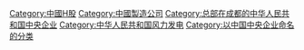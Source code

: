 [[Category:中國H股|Category:中國H股]]
[[Category:中國製造公司|Category:中國製造公司]]
[[Category:总部在成都的中华人民共和国中央企业|Category:总部在成都的中华人民共和国中央企业]]
[[Category:中华人民共和国风力发电|Category:中华人民共和国风力发电]]
[[Category:以中国中央企业命名的分类|Category:以中国中央企业命名的分类]]